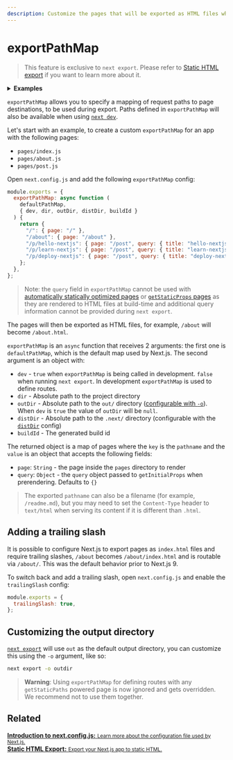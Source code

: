 ```yaml
---
description: Customize the pages that will be exported as HTML files when using `next export`.
---
```


# exportPathMap

> This feature is exclusive to `next export`. Please refer to [Static HTML export](/docs/advanced-features/static-html-export.md) if you want to learn more about it.

<details>
  <summary>
    <b>Examples</b>
  </summary>
  <ul>
    <li>
      <a href="https://github.com/vercel/next.js/tree/canary/examples/with-static-export">
        Static Export
      </a>
    </li>
  </ul>
</details>

`exportPathMap` allows you to specify a mapping of request paths to page destinations, to be used during export. Paths defined in `exportPathMap` will also be available when using [`next dev`](/docs/api-reference/cli.md#development).

Let's start with an example, to create a custom `exportPathMap` for an app with the following pages:

- `pages/index.js`
- `pages/about.js`
- `pages/post.js`

Open `next.config.js` and add the following `exportPathMap` config:

```js
module.exports = {
  exportPathMap: async function (
    defaultPathMap,
    { dev, dir, outDir, distDir, buildId }
  ) {
    return {
      "/": { page: "/" },
      "/about": { page: "/about" },
      "/p/hello-nextjs": { page: "/post", query: { title: "hello-nextjs" } },
      "/p/learn-nextjs": { page: "/post", query: { title: "learn-nextjs" } },
      "/p/deploy-nextjs": { page: "/post", query: { title: "deploy-nextjs" } },
    };
  },
};
```

> Note: the `query` field in `exportPathMap` cannot be used with [automatically statically optimized pages](/docs/advanced-features/automatic-static-optimization) or [`getStaticProps` pages](/docs/basic-features/data-fetching/get-static-props.md) as they are rendered to HTML files at build-time and additional query information cannot be provided during `next export`.

The pages will then be exported as HTML files, for example, `/about` will become `/about.html`.

`exportPathMap` is an `async` function that receives 2 arguments: the first one is `defaultPathMap`, which is the default map used by Next.js. The second argument is an object with:

- `dev` - `true` when `exportPathMap` is being called in development. `false` when running `next export`. In development `exportPathMap` is used to define routes.
- `dir` - Absolute path to the project directory
- `outDir` - Absolute path to the `out/` directory ([configurable with `-o`](#customizing-the-output-directory)). When `dev` is `true` the value of `outDir` will be `null`.
- `distDir` - Absolute path to the `.next/` directory (configurable with the [`distDir`](/docs/api-reference/next.config.js/setting-a-custom-build-directory.md) config)
- `buildId` - The generated build id

The returned object is a map of pages where the `key` is the `pathname` and the `value` is an object that accepts the following fields:

- `page`: `String` - the page inside the `pages` directory to render
- `query`: `Object` - the `query` object passed to `getInitialProps` when prerendering. Defaults to `{}`

> The exported `pathname` can also be a filename (for example, `/readme.md`), but you may need to set the `Content-Type` header to `text/html` when serving its content if it is different than `.html`.

## Adding a trailing slash

It is possible to configure Next.js to export pages as `index.html` files and require trailing slashes, `/about` becomes `/about/index.html` and is routable via `/about/`. This was the default behavior prior to Next.js 9.

To switch back and add a trailing slash, open `next.config.js` and enable the `trailingSlash` config:

```js
module.exports = {
  trailingSlash: true,
};
```

## Customizing the output directory

[`next export`](/docs/advanced-features/static-html-export.md#how-to-use-it) will use `out` as the default output directory, you can customize this using the `-o` argument, like so:

```bash
next export -o outdir
```

> **Warning**: Using `exportPathMap` for defining routes with any `getStaticPaths` powered page is now ignored and gets overridden. We recommend not to use them together.

## Related

<div className="card">
  <a href="/docs/api-reference/next.config.js/introduction.md">
    <b>Introduction to next.config.js:</b>
    <small>Learn more about the configuration file used by Next.js.</small>
  </a>
</div>

<div className="card">
  <a href="/docs/advanced-features/static-html-export.md">
    <b>Static HTML Export:</b>
    <small>Export your Next.js app to static HTML.</small>
  </a>
</div>

